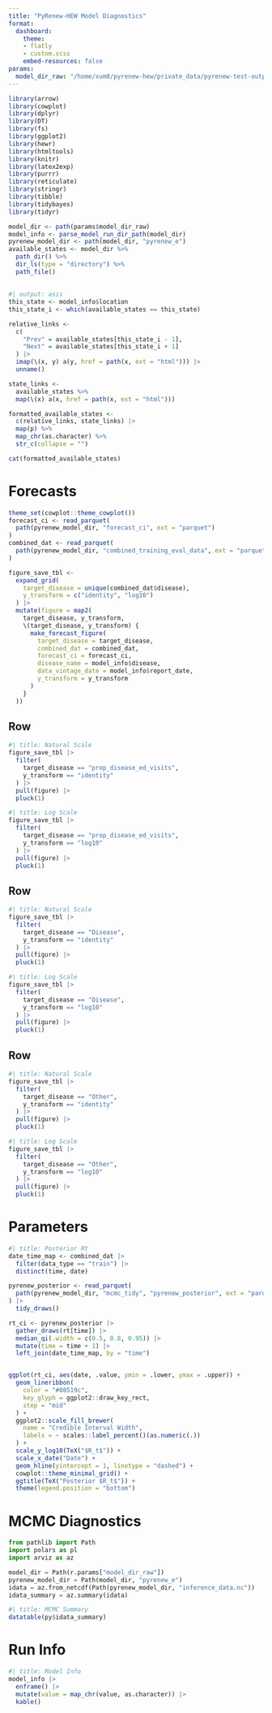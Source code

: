 ```yaml
---
title: "PyRenew-HEW Model Diagnostics"
format:
  dashboard:
    theme:
    - flatly
    - custom.scss
    embed-resources: false
params:
  model_dir_raw: "/home/xum8/pyrenew-hew/private_data/pyrenew-test-output/covid-19_r_2024-11-22_f_2024-08-19_t_2024-11-16/model_runs/CA/" # pragma: allowlist-secret
---
```

<!-- Would like embed-resources to be true, but the current version is problematic with blobfuse -->

```r
library(arrow)
library(cowplot)
library(dplyr)
library(DT)
library(fs)
library(ggplot2)
library(hewr)
library(htmltools)
library(knitr)
library(latex2exp)
library(purrr)
library(reticulate)
library(stringr)
library(tibble)
library(tidybayes)
library(tidyr)

model_dir <- path(params$model_dir_raw)
model_info <- parse_model_run_dir_path(model_dir)
pyrenew_model_dir <- path(model_dir, "pyrenew_e")
available_states <- model_dir %>%
  path_dir() %>%
  dir_ls(type = "directory") %>%
  path_file()
```

## {.sidebar}

```r
#| output: asis
this_state <- model_info$location
this_state_i <- which(available_states == this_state)

relative_links <-
  c(
    "Prev" = available_states[this_state_i - 1],
    "Next" = available_states[this_state_i + 1]
  ) |>
  imap(\(x, y) a(y, href = path(x, ext = "html"))) |>
  unname()

state_links <-
  available_states %>%
  map(\(x) a(x, href = path(x, ext = "html")))

formatted_available_states <-
  c(relative_links, state_links) |>
  map(p) %>%
  map_chr(as.character) %>%
  str_c(collapse = "")

cat(formatted_available_states)
```


# Forecasts {scrolling="true"}
```r
theme_set(cowplot::theme_cowplot())
forecast_ci <- read_parquet(
  path(pyrenew_model_dir, "forecast_ci", ext = "parquet")
)
combined_dat <- read_parquet(
  path(pyrenew_model_dir, "combined_training_eval_data", ext = "parquet")
)

figure_save_tbl <-
  expand_grid(
    target_disease = unique(combined_dat$disease),
    y_transform = c("identity", "log10")
  ) |>
  mutate(figure = map2(
    target_disease, y_transform,
    \(target_disease, y_transform) {
      make_forecast_figure(
        target_disease = target_disease,
        combined_dat = combined_dat,
        forecast_ci = forecast_ci,
        disease_name = model_info$disease,
        data_vintage_date = model_info$report_date,
        y_transform = y_transform
      )
    }
  ))
```

## Row {.tabset}

```r
#| title: Natural Scale
figure_save_tbl |>
  filter(
    target_disease == "prop_disease_ed_visits",
    y_transform == "identity"
  ) |>
  pull(figure) |>
  pluck(1)
```

```r
#| title: Log Scale
figure_save_tbl |>
  filter(
    target_disease == "prop_disease_ed_visits",
    y_transform == "log10"
  ) |>
  pull(figure) |>
  pluck(1)
```

## Row {.tabset}

```r
#| title: Natural Scale
figure_save_tbl |>
  filter(
    target_disease == "Disease",
    y_transform == "identity"
  ) |>
  pull(figure) |>
  pluck(1)
```

```r
#| title: Log Scale
figure_save_tbl |>
  filter(
    target_disease == "Disease",
    y_transform == "log10"
  ) |>
  pull(figure) |>
  pluck(1)
```

## Row {.tabset}

```r
#| title: Natural Scale
figure_save_tbl |>
  filter(
    target_disease == "Other",
    y_transform == "identity"
  ) |>
  pull(figure) |>
  pluck(1)
```

```r
#| title: Log Scale
figure_save_tbl |>
  filter(
    target_disease == "Other",
    y_transform == "log10"
  ) |>
  pull(figure) |>
  pluck(1)
```

# Parameters

```r
#| title: Posterior Rt
date_time_map <- combined_dat |>
  filter(data_type == "train") |>
  distinct(time, date)

pyrenew_posterior <- read_parquet(
  path(pyrenew_model_dir, "mcmc_tidy", "pyrenew_posterior", ext = "parquet")
) |>
  tidy_draws()

rt_ci <- pyrenew_posterior |>
  gather_draws(rt[time]) |>
  median_qi(.width = c(0.5, 0.8, 0.95)) |>
  mutate(time = time + 1) |>
  left_join(date_time_map, by = "time")


ggplot(rt_ci, aes(date, .value, ymin = .lower, ymax = .upper)) +
  geom_lineribbon(
    color = "#08519c",
    key_glyph = ggplot2::draw_key_rect,
    step = "mid"
  ) +
  ggplot2::scale_fill_brewer(
    name = "Credible Interval Width",
    labels = ~ scales::label_percent()(as.numeric(.))
  ) +
  scale_y_log10(TeX("$R_t$")) +
  scale_x_date("Date") +
  geom_hline(yintercept = 1, linetype = "dashed") +
  cowplot::theme_minimal_grid() +
  ggtitle(TeX("Posterior $R_t$")) +
  theme(legend.position = "bottom")
```


# MCMC Diagnostics

```python
from pathlib import Path
import polars as pl
import arviz as az

model_dir = Path(r.params["model_dir_raw"])
pyrenew_model_dir = Path(model_dir, "pyrenew_e")
idata = az.from_netcdf(Path(pyrenew_model_dir, "inference_data.nc"))
idata_summary = az.summary(idata)
```

```r
#| title: MCMC Summary
datatable(py$idata_summary)
```

# Run Info

```r
#| title: Model Info
model_info |>
  enframe() |>
  mutate(value = map_chr(value, as.character)) |>
  kable()
```
